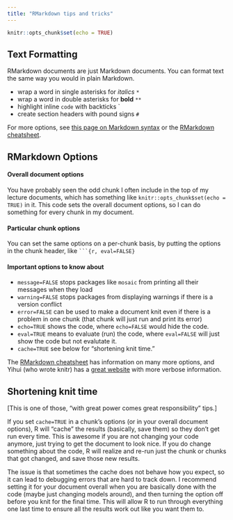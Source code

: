 ```yaml
---
title: "RMarkdown tips and tricks"
---
```


```r
knitr::opts_chunk$set(echo = TRUE)
```

## Text Formatting

RMarkdown documents are just Markdown documents. You can format text the same way you would in plain Markdown. 

- wrap a word in single asterisks for  *italics* `*`
- wrap a word in double asterisks for **bold** `**`
- highlight inline `code` with backticks ` ` `
- create section headers with pound signs `#`

For more options, see [this page on Markdown syntax](http://daringfireball.net/projects/markdown/syntax) or the [RMarkdown cheatsheet](https://www.rstudio.com/wp-content/uploads/2016/03/rmarkdown-cheatsheet-2.0.pdf). 

## RMarkdown Options

#### Overall document options
You have probably seen the odd chunk I often include in the top of my lecture documents, which has something like `knitr::opts_chunk$set(echo = TRUE)` in it. This code sets the overall document options, so I can do something for every chunk in my document.


#### Particular chunk options

You can set the same options on a per-chunk basis, by putting the options in the chunk header, like ` ```{r, eval=FALSE}`


#### Important options to know about

- `message=FALSE` stops packages like `mosaic` from printing all their messages when they load
- `warning=FALSE` stops packages from displaying warnings if there is a version conflict
- `error=FALSE` can be used to make a document knit even if there is a problem in one chunk (that chunk will just run and print its error)
-  `echo=TRUE` shows the code, where `echo=FALSE` would hide the code. 
- `eval=TRUE` means to evaluate (run) the code, where `eval=FALSE` will just show the code but not evalutate it. 
- `cache=TRUE` see below for "shortening knit time."

The [RMarkdown cheatsheet](https://www.rstudio.com/wp-content/uploads/2016/03/rmarkdown-cheatsheet-2.0.pdf) has information on many more options, and Yihui (who wrote knitr) has a [great website](http://yihui.name/knitr/options/) with more verbose information. 


## Shortening knit time
[This is one of those, "with great power comes great responsibility" tips.]

If you set `cache=TRUE` in a chunk's options (or in your overall document options), R will "cache" the results (basically, save them) so they don't get run every time. This is awesome if you are not changing your code anymore, just trying to get the document to look nice. If you do change something about the code, R will realize and re-run just the chunk or chunks that got changed, and save those new results.

The issue is that sometimes the cache does not behave how you expect, so it can lead to debugging errors that are hard to track down. I recommend setting it for your document overall when you are basically done with the code (maybe just changing models around), and then turning the option off before you knit for the final time. This will allow R to run through everything one last time to ensure all the results work out like you want them to. 